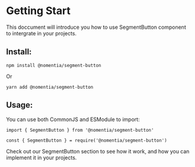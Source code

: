 
<Meta title="Introduction" />

# Getting Start

This doccument will introduce you how to use SegmentButton component to intergrate in your projects.

## Install:

```
npm install @nomentia/segment-button
```

Or

```
yarn add @nomentia/segment-button
```

## Usage:

You can use both CommonJS and ESModule to import:

```
import { SegmentButton } from '@nomentia/segment-button'
```

```
const { SegmentButton } = require('@nomentia/segment-button')
```

Check out our SegmentButton section to see how it work, and how you can implement it in your projects.
